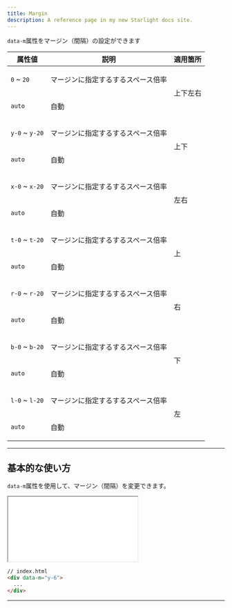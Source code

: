 ```yaml
---
title: Margin
description: A reference page in my new Starlight docs site.
---
```


`data-m`属性をマージン（間隔）の設定ができます



<table>
 <thead>
   <tr>
      <th>属性値</th>
      <th>説明</th>
      <th>適用箇所</th>
   </tr>
 </thead>
 <tbody>

<tr>
<td>

 `0` ~ `20`
</td>
<td>

マージンに指定するするスペース倍率
</td>
<td rowspan="2">

上下左右
</td>
</tr>


<tr>
<td>

 `auto`
</td>
<td>

自動
</td>

</tr>


<tr>
<td>

 `y-0` ~ `y-20`
</td>
<td>

マージンに指定するするスペース倍率
</td>
<td rowspan="2">

上下
</td>
</tr>


<tr>
<td>

 `auto`
</td>
<td>

自動
</td>
</tr>

<tr>
<td>

 `x-0` ~ `x-20`
</td>
<td>

マージンに指定するするスペース倍率
</td>
<td rowspan="2">

左右
</td>
</tr>


<tr>
<td>

 `auto`
</td>
<td>

自動
</td>
</tr>

<tr>
<td>

 `t-0` ~ `t-20`
</td>
<td>

マージンに指定するするスペース倍率
</td>
<td rowspan="2">

上
</td>
</tr>


<tr>
<td>

 `auto`
</td>
<td>

自動
</td>
</tr>


<tr>
<td>

 `r-0` ~ `r-20`
</td>
<td>

マージンに指定するするスペース倍率
</td>
<td rowspan="2">

右
</td>
</tr>


<tr>
<td>

 `auto`
</td>
<td>

自動
</td>
</tr>

<tr>
<td>

 `b-0` ~ `b-20`
</td>
<td>

マージンに指定するするスペース倍率
</td>
<td rowspan="2">

下
</td>
</tr>


<tr>
<td>

 `auto`
</td>
<td>

自動
</td>
</tr>


<tr>
<td>

 `l-0` ~ `l-20`
</td>
<td>

マージンに指定するするスペース倍率
</td>
<td rowspan="2">

左
</td>
</tr>


<tr>
<td>

 `auto`
</td>
<td>

自動
</td>
</tr>


</tbody>
</table>







---

## 基本的な使い方


`data-m`属性を使用して、マージン（間隔）を変更できます。


<iframe src="/olayout-docs/demo/margin/demo-1.html" style="min-height: 120px"></iframe>



```html "data-m="y-6""
// index.html
<div data-m="y-6">
  ...
</div>
```

---
